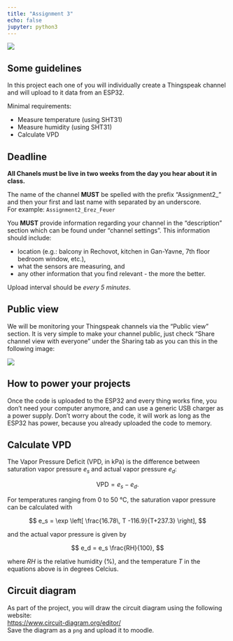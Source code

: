 ```yaml
---
title: "Assignment 3"
echo: false
jupyter: python3
---
```



![](/archive/figures/matzo_electronics.png)

## <span class="iconify" data-icon="ic:round-rule"></span> Some guidelines

In this project each one of you will individually create a Thingspeak channel and will upload to it data from an ESP32.

Minimal requirements:

* Measure temperature (using SHT31)
* Measure humidity (using SHT31)
* Calculate VPD
<!-- * Make use of at least one more "unique" sensor -->

## <span class="iconify" data-icon="uil:schedule"></span> Deadline

**All Chanels must be live in two weeks from the day you hear about it in class.**

The name of the channel **MUST** be spelled with the prefix "Assignment2_" and then your first and last name with separated by an underscore.  
For example: `Assignment2_Erez_Feuer`

You **MUST** provide information regarding your channel in the "description" section which can be found under "channel settings". This information should include:

* location (e.g.: balcony in Rechovot, kitchen in Gan-Yavne, 7th floor bedroom window, etc.),
* what the sensors are measuring, and
* any other information that you find relevant - the more the better.
 
Upload interval should be *every 5 minutes*.

## <span class="iconify" data-icon="fa-solid:binoculars"></span> Public view

We will be monitoring your Thingspeak channels via the "Public view" section. It is very simple to make your channel public, just check "Share channel view with everyone" under the Sharing tab as you can this in the following image:  

![](/archive/figures/shared_view.jpg)

## <span class="iconify" data-icon="ic:baseline-power"></span> How to power your projects

Once the code is uploaded to the ESP32 and every thing works fine, you don't need your computer anymore, and can use a generic USB charger as a power supply. Don't worry about the code, it will work as long as the ESP32 has power, because you already uploaded the code to memory. 

## Calculate VPD

The Vapor Pressure Deficit (VPD, in kPa) is the difference between saturation vapor pressure $e_s$ and actual vapor pressure $e_d$:

$$\text{VPD} = e_s - e_d.$$

For temperatures ranging from 0 to 50 °C, the saturation vapor pressure can be calculated with

$$
e_s = \exp \left[ \frac{16.78\, T -116.9}{T+237.3} \right],
$$

and the actual vapor pressure is given by

$$
e_d = e_s \frac{RH}{100},
$$

where $RH$ is the relative humidity (%), and the temperature $T$ in the equations above is in degrees Celcius.

## Circuit diagram

As part of the project, you will draw the circuit diagram using the following website:  
<https://www.circuit-diagram.org/editor/>  
Save the diagram as a `png` and upload it to moodle.
